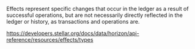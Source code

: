 Effects represent specific changes that occur in the ledger as a result of successful operations, but are not necessarily directly reflected in the ledger or history, as transactions and operations are.

https://developers.stellar.org/docs/data/horizon/api-reference/resources/effects/types